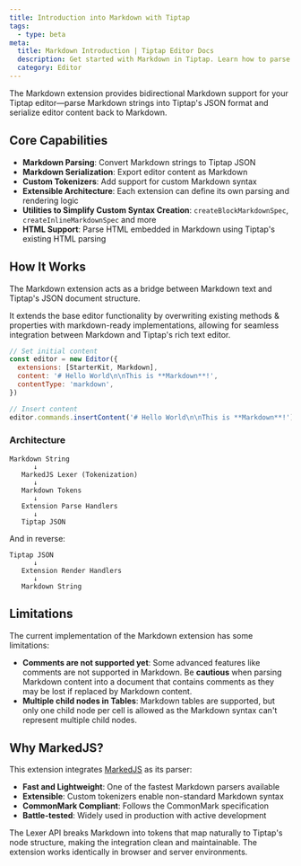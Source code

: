 ```yaml
---
title: Introduction into Markdown with Tiptap
tags:
  - type: beta
meta:
  title: Markdown Introduction | Tiptap Editor Docs
  description: Get started with Markdown in Tiptap. Learn how to parse and render Markdown content in your Tiptap editor with our comprehensive guide.
  category: Editor
---
```



The Markdown extension provides bidirectional Markdown support for your Tiptap editor—parse Markdown strings into Tiptap's JSON format and serialize editor content back to Markdown.

<CodeDemo src="https://feature-markdown-support--tiptap-embed.netlify.app/preview/Markdown/Full" />

## Core Capabilities

- **Markdown Parsing**: Convert Markdown strings to Tiptap JSON
- **Markdown Serialization**: Export editor content as Markdown
- **Custom Tokenizers**: Add support for custom Markdown syntax
- **Extensible Architecture**: Each extension can define its own parsing and rendering logic
- **Utilities to Simplify Custom Syntax Creation**: `createBlockMarkdownSpec`, `createInlineMarkdownSpec` and more
- **HTML Support**: Parse HTML embedded in Markdown using Tiptap's existing HTML parsing

## How It Works

The Markdown extension acts as a bridge between Markdown text and Tiptap's JSON document structure.

It extends the base editor functionality by overwriting existing methods & properties with markdown-ready implementations, allowing for seamless integration between Markdown and Tiptap's rich text editor.

```js
// Set initial content
const editor = new Editor({
  extensions: [StarterKit, Markdown],
  content: '# Hello World\n\nThis is **Markdown**!',
  contentType: 'markdown',
})

// Insert content
editor.commands.insertContent('# Hello World\n\nThis is **Markdown**!')
```

### Architecture

```
Markdown String
      ↓
   MarkedJS Lexer (Tokenization)
      ↓
   Markdown Tokens
      ↓
   Extension Parse Handlers
      ↓
   Tiptap JSON
```

And in reverse:

```
Tiptap JSON
      ↓
   Extension Render Handlers
      ↓
   Markdown String
```

## Limitations

The current implementation of the Markdown extension has some limitations:

- **Comments are not supported yet**: Some advanced features like comments are not supported in Markdown. Be **cautious** when parsing Markdown content into a document that contains comments as they may be lost if replaced by Markdown content.
- **Multiple child nodes in Tables**: Markdown tables are supported, but only one child node per cell is allowed as the Markdown syntax can't represent multiple child nodes.

## Why MarkedJS?

This extension integrates [MarkedJS](https://marked.js.org) as its parser:

- **Fast and Lightweight**: One of the fastest Markdown parsers available
- **Extensible**: Custom tokenizers enable non-standard Markdown syntax
- **CommonMark Compliant**: Follows the CommonMark specification
- **Battle-tested**: Widely used in production with active development

The Lexer API breaks Markdown into tokens that map naturally to Tiptap's node structure, making the integration clean and maintainable. The extension works identically in browser and server environments.
